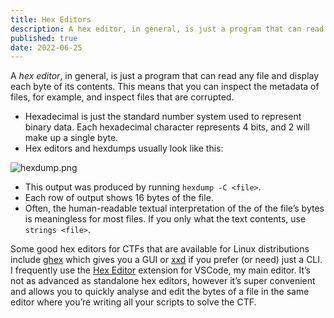 ```yaml
---
title: Hex Editors
description: A hex editor, in general, is just a program that can read any file and display each byte of its contents.
published: true
date: 2022-06-25
---
```


A *hex editor*, in general, is just a program that can read any file and display each byte of its contents. This means that you can inspect the metadata of files, for example, and inspect files that are corrupted. 

* Hexadecimal is just the standard number system used to represent binary data. Each hexadecimal character represents 4 bits, and 2 will make up a single byte.
* Hex editors and hexdumps usually look like this:
    

![hexdump.png](https://s3.us-west-2.amazonaws.com/secure.notion-static.com/37b2dfdb-2900-498d-a856-ead33e653a8c/hexdump.png?X-Amz-Algorithm=AWS4-HMAC-SHA256&X-Amz-Content-Sha256=UNSIGNED-PAYLOAD&X-Amz-Credential=AKIAT73L2G45EIPT3X45%2F20220410%2Fus-west-2%2Fs3%2Faws4_request&X-Amz-Date=20220410T014315Z&X-Amz-Expires=86400&X-Amz-Signature=3aeab0ca8eea6f0ed525299de49d3759b108b517ca35ad57625189bd848f82ab&X-Amz-SignedHeaders=host&response-content-disposition=filename%20%3D%22hexdump.png%22&x-id=GetObject)

* This output was produced by running `hexdump -C <file>`.
* Each row of output shows 16 bytes of the file.
* Often, the human-readable textual interpretation of the of the file’s bytes is meaningless for most files. If you only what the text contents, use `strings <file>`.

Some good hex editors for CTFs that are available for Linux distributions include [ghex](https://wiki.gnome.org/Apps/Ghex) which gives you a GUI or [xxd](https://linux.die.net/man/1/xxd) if you prefer (or need) just a CLI. I frequently use the [Hex Editor](https://marketplace.visualstudio.com/items?itemName=ms-vscode.hexeditor) extension for VSCode, my main editor. It’s not as advanced as standalone hex editors, however it’s super convenient and allows you to quickly analyse and edit the bytes of a file in the same editor where you’re writing all your scripts to solve the CTF.

